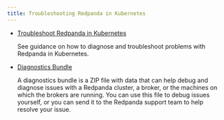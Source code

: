 ```yaml
---
title: Troubleshooting Redpanda in Kubernetes
---
```


<head>
    <meta name="title" content="Troubleshooting Redpanda in Kubernetes | Redpanda Docs"/>
    <meta name="description" content="Learn how to diagnose and troubleshoot problems with Redpanda in Kubernetes."/>
    <link rel="canonical" href="https://docs.redpanda.com/docs/manage/kubernetes/troubleshooting/" />
</head>

- [Troubleshoot Redpanda in Kubernetes](../troubleshooting/troubleshoot)

    See guidance on how to diagnose and troubleshoot problems with Redpanda in Kubernetes.

- [Diagnostics Bundle](../troubleshooting/diagnostics-bundle)

    A diagnostics bundle is a ZIP file with data that can help debug and diagnose issues with a Redpanda cluster, a broker, or the machines on which the brokers are running. You can use this file to debug issues yourself, or you can send it to the Redpanda support team to help resolve your issue.
